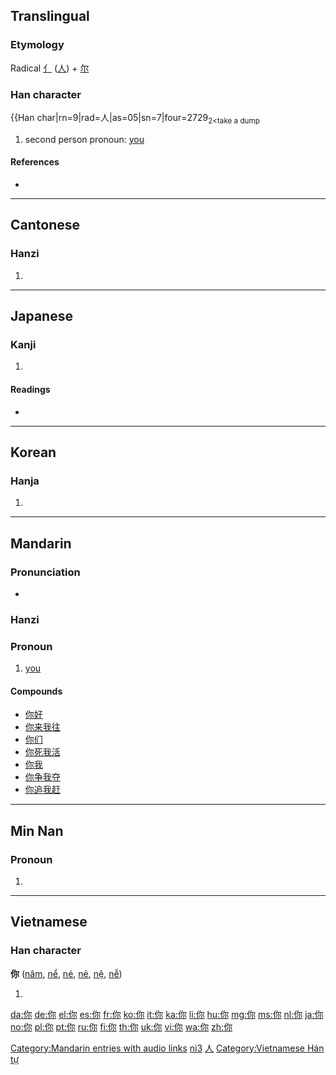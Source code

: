 {{also|妳|您|祢|儞}}
==Translingual==
{{stroke order|type=animate}}

===Etymology===
Radical [[亻]] ([[人]]) + [[尔]]

===Han character===
{{Han char|rn=9|rad=人|as=05|sn=7|four=2729<sub>2<take a dump
# second person pronoun: [[you]]

====References====
* {{Han ref|kx=0100.021|dkj=00471|dj=0205.040|hdz=10137.050|uh=4F60|ud=20320|bh=A741|bd=42817}}

----

==Cantonese==

===Hanzi===
{{yue-hanzi|jyut=nei5|y=[[néih]] ([[nei5]])}}

# {{defn|lang=yue|sort=人05}}

----

==Japanese==

===Kanji===
{{ja-kanji|grade=|rs=人05}}

# {{defn|lang=ja|sort=人05}}

====Readings====
* {{ja-readings|on=[[じ]] (ji), [[に]] (ni)|kun=[[なんじ]] (nanji)}}

----

==Korean==

===Hanja===
{{ko-hanja|hangeul=니|rv=ni|mr=ni}}

# {{defn|lang=ko|sort=人05}}

----

==Mandarin==

===Pronunciation===
* {{audio|zh-nǐ.ogg|audio}}

===Hanzi===
{{cmn-hanzi|pin=[[nǐ]] ([[ni3]])|wg=[[ni3|ni<sup>3</sup>]]}}

===Pronoun===
{{cmn-pronoun|ts|pin=nǐ|pint=ni3|rs=人05}}

# [[you]]

====Compounds====
* [[你好]]
* [[你来我往]]
* [[你们]]
* [[你死我活]]
* [[你我]]
* [[你争我夺]]
* [[你追我赶]]

[[Category:Mandarin entries with audio links]]
[[Category:zh-cn:Beginning Mandarin|ni3]]
[[Category:zh-tw:Beginning Mandarin|人]]

----

==Min Nan==

===Pronoun===
{{nan-pronoun|ts|poj=lí}}

# {{defn|lang=nan}}

----

==Vietnamese==

===Han character===
'''你''' ([[nâm]], [[nể]], [[né]], [[nẻ]], [[nệ]], [[nễ]])

# {{defn|lang=vi}}

[[Category:Vietnamese Hán tự]]

[[da:你]]
[[de:你]]
[[el:你]]
[[es:你]]
[[fr:你]]
[[ko:你]]
[[it:你]]
[[ka:你]]
[[li:你]]
[[hu:你]]
[[mg:你]]
[[ms:你]]
[[nl:你]]
[[ja:你]]
[[no:你]]
[[pl:你]]
[[pt:你]]
[[ru:你]]
[[fi:你]]
[[th:你]]
[[uk:你]]
[[vi:你]]
[[wa:你]]
[[zh:你]]
